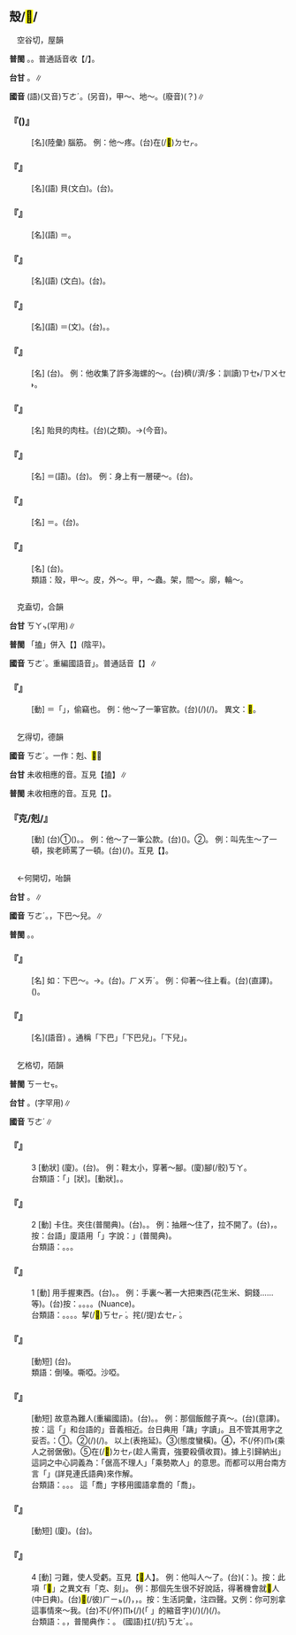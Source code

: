 
==殼/<mark>&#xf9c60;</mark>/{{ruby|<mark>&#xf9f7b;</mark>|ㄎㄜˊ}}==

　空谷切，屋韻

'''普閩''' {{ruby|(文)|ㄎㆦㆶ}}。{{ruby|(白)|ㄎㄚㆶ}}。普通話音收【{{ruby|殼|ㄎㄜˊ}}/{{ruby|殼|ㄑㄧㄠˋ}}】。

'''台甘''' {{ruby|(文)|ㄎㆦㆶ}}。{{ruby|(語)|ㄎㄚㆶ}}∥

'''國音''' (語)(又音)<rt>ㄎㄜˊ</rt>。(另音){{ruby|(語)|ㄑㄧㄠˋ}}，甲～、地～。{{ruby|(文)|ㄑㄩㄝˋ}}(廢音)(？)∥

    

==='''『{{ruby|脖|ㄅㄛˊ}}{{ruby|殼|ㄎㄜˊ}}({{ruby|兒|ㄦ}})』'''===
: [名](陸彙) 腦筋。 例：他～疼。(台){{ruby|伊|ㄧ}}{{ruby|頭|ㄊㄠˊ}}{{ruby|殼|ㄎㄚㆶ}}在(/<mark>&#xf9549;</mark>)<rt>ㄉㆤㆷ</rt>{{ruby|痛|ㄊㄧㆩ˪}}。
    

==='''『{{ruby|貝|ㄅㄟˋ}}{{ruby|殼|ㄎㄜˊ}}』'''===
: [名](語) 貝{{ruby|殼|ㄑㄩㄝˋ}}(文白)。(台){{ruby|蚶|ㄏㆰ}}{{ruby|殼|ㄎㄚㆶ}}{{ruby|仔|ㄚ}}。
    

==='''『{{ruby|蛋|ㄉㄢˋ}}{{ruby|殼|ㄎㄜˊ}}』'''===
: [名](語) ＝{{ruby|蛋|ㄉㄢˋ}}{{ruby|殼|ㄑㄧㄠˋ}}。
    

==='''『{{ruby|地|ㄉㄧˋ}}{{ruby|殼|ㄎㄜˊ}}』'''===
: [名](語) {{ruby|地|ㄉㄧˋ}}{{ruby|殼|ㄑㄧㄠˋ}}(文白)。(台){{ruby|地|ㄉㆤ˫}}{{ruby|殼|ㄎㄚㆶ}}。
    

==='''『{{ruby|殼|ㄎㄜˊ}}{{ruby|斗|ㄉㄡˇ}}』'''===
: [名](語) ＝{{ruby|殼|ㄑㄩㄝˋ}}{{ruby|斗|ㄉㄡˇ}}(文)。(台){{ruby|果|ㄍㄜˋ/ㄍㆤˋ/ㄍㄨㆤˋ}}{{ruby|子|ㄐㄧˋ}}{{ruby|丌|ㆤ}}{{ruby|硬|ㄫㄧ˫/ㄫㆤ˫}}{{ruby|殼|ㄎㄚㆶ}}。{{ruby|像|ㄑㄧㆫ˫/ㄑㄧㆧ˫}}{{ruby|栗|ㄌㄚㆵ ͘}}{{ruby|子|ㄐㄧˋ}}{{ruby|丌|ㆤ}}{{ruby|殼|ㄎㄚㆶ}}。
    

==='''『{{ruby|殼|ㄎㄜˊ}}{{ruby|子|·ㄗˇ}}』'''===
: [名] (台){{ruby|物|ㄇㆭㆷ ͘/ㄇㄧㆷ ͘}}{{ruby|件|ㄍㄧㆩ˫}}{{ruby|丌|ㆤ}}{{ruby|殼|ㄎㄚㆶ}}。 例：他收集了許多海螺的～。(台){{ruby|伊|ㄧ}}{{ruby|收|ㄒㄧㄨ}}{{ruby|集|ㄐㄧㆴ ͘}}{{ruby|真|ㄐㄧㄣ}}穧(/濟/多：訓讀)<rt>ㄗㆤ˫/ㄗㄨㆤ˫</rt>{{ruby|螺|ㄌㆤˊ}}{{ruby|仔|ㄚ}}{{ruby|殼|ㄎㄚㆶ}}。
    

==='''『{{ruby|殼|ㄎㄜˊ}}{{ruby|菜|ㄘㄞˋ}}』'''===
: [名] 貽貝的肉柱。(台){{ruby|江|ㄍㄤ}}{{ruby|瑤|ㄧㄠˊ}}{{ruby|柱|ㄗㄨ˫}}(之類)。→{{ruby|江|ㄍㄤ}}{{ruby|瑤|ㄌㄧㄠ˫}}{{ruby|柱|ㄗㄨ}}(今音)。
    

==='''『{{ruby|殼|ㄎㄜˊ}}{{ruby|兒|ㄦ}}』'''===
: [名] ＝{{ruby|殼|ㄑㄧㄠˋ}}{{ruby|兒|ㄦ}}(語)。(台){{ruby|殼|ㄎㄚㆶ}}。 例：身上有一層硬～。(台){{ruby|身|ㄒㄧㄣ}}{{ruby|→|ㄒㄧㄥ}}{{ruby|軀|ㄎㄨ}}{{ruby|有|ㄨ˫}}{{ruby|一|ㄐㄧㆵ}}{{ruby|重|ㄉㄧㄥˊ}}{{ruby|硬|ㄫㄧ˫/ㄫㆤ˫}}{{ruby|殼|ㄎㄚㆶ}}。
    

==='''『{{ruby|龜|ㄍㄨㄟ}}{{ruby|殼|ㄎㄜˊ}}』'''===
: [名] ＝{{ruby|龜|ㄍㄨㄟ}}{{ruby|殼|ㄑㄧㄠˋ}}。(台){{ruby|龜|ㄍㄨ}}{{ruby|殼|ㄎㄚㆶ}}。
    

==='''『{{ruby|核|ㄏㄜˊ}}{{ruby|桃|ㄊㄠˊ}}{{ruby|殼|ㄎㄜˊ}}{{ruby|兒|ㄦ}}』'''===
: [名] (台){{ruby|核|ㄏㄨㆵ ͘}}{{ruby|桃|ㄊㄜˊ}}{{ruby|殼|ㄎㄚㆶ}}。
:類語：殼，甲～。皮，外～。甲，～蟲。架，間～。廓，輪～。
:
    

=={{ruby|搕|ㄎㄜˊ}}==

　克盍切，合韻

'''台甘''' <rt>ㄎㄚㆴ</rt>(罕用)∥

'''普閩''' 「搕」併入【{{ruby|磕|ㄎㄜ}}】(陰平)。

'''國音''' <rt>ㄎㄜˊ</rt>。重編國語音{{ruby|「|ㄎㄜ}}」。普通話音【{{ruby|搕|ㄎㄜ}}】∥

    

==='''『{{ruby|搕|ㄎㄜˊ}}』'''===
: [動] ＝「{{ruby|克|ㄎㄜˊ}}」，偷竊也。 例：他～了一筆官款。(台){{ruby|伊|ㄧ}}{{ruby|偷|ㄊㄠ}}{{ruby|提|ㄊㆤˊ}}(/{{ruby|食|ㄐㄧㄚㆷ ͘}}){{ruby|一|ㄐㄧㆵ ͘}}{{ruby|筆|ㄅㄧㆵ}}{{ruby|公|ㄍㆲ}}{{ruby|錢|ㄐㆪˊ}}(/{{ruby|官|ㄍㄨㆩ}}{{ruby|款|ㄎㄨㆩˋ}})。 異文：<mark>&#xf98a4;</mark>。
    

=={{ruby|克|ㄎㄜˊ}}==

　乞得切，德韻

'''國音''' <rt>ㄎㄜˊ</rt>。一作：剋、<mark>&#xf98a4;</mark>∥

'''台甘''' 未收相應的音。互見【搕】∥

'''普閩''' 未收相應的音。互見【{{ruby|搕|ㄎㄜˊ}}】。

    

==='''『克/剋/{{ruby|<mark>&#xf98a4;</mark>|ㄎㄜˊ}}』'''===
: [動] (台)①{{ruby|暗|ㆰ˪}}({{ruby|錢|ㄐㆪˊ}})。{{ruby|食|ㄐㄧㄚㆷ ͘}}{{ruby|錢|ㄐㆪˊ}}。 例：他～了一筆公款。(台){{ruby|伊|ㄧ}}{{ruby|食|ㄐㄧㄚㆷ ͘}}({{ruby|偷|ㄊㄠ}}{{ruby|暗|ㆰ˪}}){{ruby|一|ㄐㄧㆵ ͘}}{{ruby|條|ㄉㄧㄠˊ}}{{ruby|公|ㄍㆲ}}{{ruby|錢|ㄐㆪˊ}}。②{{ruby|剔|ㄊㄚㆵ}}{{ruby|剔|ㄊㄧㆤㆶ}}{{ruby|教|ㄍㄚ˪}}{{ruby|示|ㄒㄧ˫}}。 例：叫先生～了一頓，挨老師罵了一頓。(台){{ruby|被|ㄅㄧ˫}}(/{{ruby|付|ㄏㆦ˫}}){{ruby|先|ㄒㄧㄣ}}{{ruby|生|ㄙㆥ}}{{ruby|罵|ㄇㄚ˫/ㄇㆤ˫}}{{ruby|一|ㄐㄧㆵ ͘}}{{ruby|睏|ㄎㄨㄣ˪}}。互見【{{ruby|搕|ㄎㄜˊ}}】。
    

=={{ruby|頦|ㄎㄜˊ}}==

　←何開切，咍韻

'''台甘''' {{ruby|(文)|ㄏㄞˊ}}。{{ruby|(語)|ㄏㄨㄞˊ}}∥

'''國音''' <rt>ㄎㄜˊ</rt>。{{ruby|→|ㄎㄜ}}，下巴～兒。{{ruby|(文)|ㄏㄞˊ}}∥

'''普閩''' {{ruby|(文)|ㄏㄞˊ}}。{{ruby|(白)|ㄏㄨㄞˊ}}。

    

==='''『{{ruby|頦|ㄎㄜˊ}}{{ruby|兒|ㄦ}}』'''===
: [名] 如：下巴～。→{{ruby|下|ㄒㄧㄚˋ}}{{ruby|巴|·ㄅㄚ}}{{ruby|頦|ㄎㄜ}}{{ruby|兒|ㄦ}}。(台){{ruby|下|ㆤ˫}}{{ruby|頦|ㄏㄞˊ}}。{{ruby|→|ㆤ˫}}<rt>ㄏㄨㄞˊ</rt>。 例：仰著～往上看。(台){{ruby|戽|ㄏㆦ˪}}{{ruby|下|ㆤ˫}}{{ruby|頦|ㄏㄞˊ}}{{ruby|看|ㄎㄨㆩ˪}}{{ruby|頂|ㄉㄧㄥˋ}}{{ruby|面|ㆠㄧㄣ˫}}(直譯)。{{ruby|<mark>&#xffb58;</mark>|ㆣㄧㄚㆷ ͘}}{{ruby|頭|ㄊㄠˊ}}({{ruby|見|ㄍㄧㄢ˪}}{{ruby|→|ㄎㄧㄢ˪}}{{ruby|天|ㄊㄧㄢ}}){{ruby|看|ㄎㄨㆩ˪}}。
    

==='''『{{ruby|頦|ㄎㄜˊ}}』'''===
: [名](語音) {{ruby|(文)|ㄏㄞˊ}}。通稱「下巴」「下巴{{ruby|頦|ㄎㄜ}}兒」。「下{{ruby|頦|ㄎㄜ}}兒」。
    

=={{ruby|<mark>&#xffbe2;</mark>|ㄎㄜˊ}}==

　乞格切，陌韻

'''普閩''' <rt>ㄎㄧㆤㆶ</rt>。

'''台甘''' {{ruby|(文)|ㄎㄧㆤㆶ}}。{{ruby|(語)|ㄎㆤㆷ}}(字罕用)∥

'''國音''' <rt>ㄎㄜˊ</rt>∥

    

==='''『{{ruby|<mark>&#xffbe2;</mark>|ㄎㄜˊ}}』'''===
:3  [動狀] (廈){{ruby|格|ㄍㄧㆤㆶ}}。(台){{ruby|激|ㄍㄧㆤㆶ}}。 例：鞋太小，穿著～腳。(廈){{ruby|鞋|ㄨㆤˊ}}{{ruby|格|ㄍㄧㆤㆶ}}腳(/骹)<rt>ㄎㄚ</rt>。
:台類語：{{ruby|鞋|ㄨㆤˊ/ㆤˊ}}「{{ruby|緊|ㄢˊ}}」[狀]。{{ruby|<mark>&#xffde9;</mark>|ㄙㆭ˪}}[動狀]。{{ruby|夾|ㄍㄧㄚㆴ}}。
:
    

==='''『{{ruby|<mark>&#xffbe2;</mark>|ㄎㄜˊ}}』'''===
:2  [動] 卡住。夾住(普閩典)。(台){{ruby|<mark>&#xffb5c;</mark>|ㄎㆤˊ}}。{{ruby|<mark>&#xffbe2;</mark>|ㄎㆤㆷ}}。 例：抽屜～住了，拉不開了。(台){{ruby|屜|ㄊㄨㄚㆷ}}{{ruby|仔|ㄚ}}{{ruby|<mark>&#xffb5c;</mark>|ㄎㆤˊ}}{{ruby|住|ㄉㄧㄠˊ}}{{ruby|咧|ㄌㆤ˪}}，{{ruby|開|ㄎㄨㄧ}}{{ruby|<mark>&#xffa45;</mark>|ㆠㆤ˫/ㆠㄨㆤ˫}}{{ruby|開|ㄎㄨㄧ}}。按：台語{{ruby|「|ㄎㆤˊ}}」廈語用「{{ruby|椵|ㄍㆤˊ}}」字說：{{ruby|「|ㄍㆤˊ}}{{ruby|、|ㄉㄧㄠˊ}}」(普閩典)。
:台類語：{{ruby|<mark>&#xffea3;</mark>|ㄍㆤˊ}}。{{ruby|咬|ㄍㄚ˫}}。{{ruby|<mark>&#xffbe2;</mark>|ㄎㆤㆷ}}。
:
    

==='''『{{ruby|<mark>&#xffbe2;</mark>|ㄎㄜˊ}}』'''===
:1  [動] 用手握東西。(台){{ruby|扲|ㆣㄧㆬ˫}}。{{ruby|搦|ㄌㄚㆶ ͘}}。 例：手裏～著一大把東西(花生米、銅錢……等)。(台)按：{{ruby|扲|ㆣㄧㆬ˫}}。{{ruby|搦|ㄌㄚㆶ ͘}}。{{ruby|擲|ㄉㆪ˫/ㄉㆥ˫}}。{{ruby|搣|ㄇㆤ}}{{ruby|各|ㄍㆦㆶ}}{{ruby|有|ㄧㄨˋ}}{{ruby|其|ㄍㄧˊ}}{{ruby|特|ㄉㄧㆤㆶ ͘}}{{ruby|殊|ㄙㄨ˫}}{{ruby|韻|ㄧㄣ˫}}{{ruby|味|ㆠㄧ˫}}。(Nuance)。
:台類語：{{ruby|扲|ㆣㄧㆬ˫}}。{{ruby|搦|ㄌㄚㆶ ͘}}。{{ruby|擲|ㄉㆪ˫/ㄉㆥ˫}}。{{ruby|搣|ㄇㆤ}}。挈(/<mark>&#xffeb1;</mark>)<rt>ㄎㆤㆷ ͘</rt>。挓(/提)<rt>ㄊㆤㆷ ͘</rt>。
:
    

==='''『{{ruby|<mark>&#xffbe2;</mark>|ㄎㄜˊ}}{{ruby|嗓|ㄙㄤˇ}}{{ruby|子|·ㄗˇ}}』'''===
: [動短] (台){{ruby|逆|ㄍㆤㆷ ͘}}{{ruby|嚨|ㄋㄚˊ}}{{ruby|喉|ㄠˊ}}。
:類語：倒嗓。嘶啞。沙啞。
:
    

==='''『{{ruby|<mark>&#xffbe2;</mark>|ㄎㄜˊ}}{{ruby|人|ㄖㄣˊ}}』'''===
: [動短] 故意為難人(重編國語)。(台){{ruby|科|ㄎㄜ}}{{ruby|→|ㄎㄜˊ}}{{ruby|人|·ㄌㄤˊ}}。{{ruby|刁|ㄊㄧㄠ}}{{ruby|難|ㄌㄢˊ}}{{ruby|人|·ㄌㄤˊ}}。 例：那個飯館子真～。(台){{ruby|<mark>&#xf8fbe;</mark>|ㄏㄧㆵ}}{{ruby|間|ㄍㄧㄥ}}{{ruby|飯|ㄅㆭ˫}}{{ruby|店|ㄉㄧㆰ˫}}{{ruby|真|ㄐㄧㄣ}}{{ruby|<mark>&#xffa55;</mark>|ㆣㄠˊ}}{{ruby|摡|ㄎㄚ˪}}(意譯)。按：這「{{ruby|<mark>&#xffbe2;</mark>|ㄎㄜˊ}}」和台語的{{ruby|「|ㄎㄜˊ}}」音義相近。台日典用「躊」字讀{{ruby|「|ㄎㄜˊ}}」。且不管其用字之妥否。{{ruby|其|ㄍㄧˊ}}{{ruby|舉|ㄍㄧˋ}}{{ruby|例|ㄌㆤ˫}}{{ruby|有|ㄨ˫}}：①{{ruby|行|ㄍㄧㆩˊ}}{{ruby|路|ㄌㆦ˫}}{{ruby|<mark>&#xffbe2;</mark>|ㄎㆤˊ}}{{ruby|<mark>&#xffbe2;</mark>|ㄎㆤˊ}}。②{{ruby|做|ㄗㄨㆤ˪/ㄗㄜ˪}}{{ruby|載|ㄉㄞ˫}}(/{{ruby|戴|ㄉㄞ˪}}){{ruby|事|ㄐㄧ˪}}(/{{ruby|事|ㄉㄞ˫}}{{ruby|情|ㄐㄧ˪}}){{ruby|<mark>&#xffbe2;</mark>|ㄎㆤˊ}}{{ruby|<mark>&#xffbe2;</mark>|ㄎㆤˊ}}。 以上(表拖延)。③{{ruby|激|ㄍㄧㆤㆶ}}{{ruby|一|ㄐㄧㆵ ͘}}{{ruby|個|ㆤˊ}}{{ruby|<mark>&#xffbe2;</mark>|ㄎㆤˊ}}{{ruby|<mark>&#xffbe2;</mark>|ㄎㆤˊ}}(態度蠻橫)。④{{ruby|若|ㄋㄚ˫}}{{ruby|到|ㄍㄚㆷ}}{{ruby|<mark>&#xffa49;</mark>|ㆠㆤㆷ/ㆠㄨㆤㆷ ͘}}{{ruby|付|ㄏㆦ˫}}{{ruby|人|·ㄌㄤˊ}}，不(/伓)<rt>ㆬ˫</rt>{{ruby|通|ㄊㄤ}}{{ruby|按|ㄢ}}{{ruby|爾|ㄋㄧ/ㄋㆤ}}{{ruby|<mark>&#xffbe2;</mark>|ㄎㆤˊ}}{{ruby|人|·ㄌㄤˊ}}(乘人之弱倨傲)。⑤{{ruby|伊|ㄧ}}{{ruby|知|ㄗㄞ}}{{ruby|叫|ㄍㄧㄜ˪}}{{ruby|我|ㆣㄨㄚˋ}}在(/<mark>&#xf9549;</mark>)<rt>ㄉㆤㆷ</rt>{{ruby|欠|ㄎㄧㆰ˪}}{{ruby|用|ㄧㆲ˫/ㄧㄥ˫}}{{ruby|錢|ㄐㆪˊ}}{{ruby|干|ㄍㄢ}}{{ruby|仔|ㄚ}}{{ruby|<mark>&#xffa49;</mark>|ㆠㆤㆷ/ㆠㄨㆤㆷ ͘}}{{ruby|<mark>&#xffbe2;</mark>|ㄎㆤˊ}}{{ruby|賤|ㄒㄧㆦㆶ ͘}}(趁人需賣，強要殺價收買)。據上引歸納出{{ruby|「|ㄎㄜˊ}}」這詞之中心詞義為：「倨高不理人」「乘勢欺人」的意思。而都可以用台南方言「{{ruby|科|ㄎㄜ}}{{ruby|頭|ㄊㄠˊ}}」(詳見連氏語典)來作解。
:台類語：{{ruby|科|ㄎㄜˊ}}{{ruby|頭|ㄊㄠˊ}}。{{ruby|刁|ㄉㄧㄠ}}{{ruby|難|ㄌㄢˊ}}{{ruby|→|ㄌㄢ˫}}。{{ruby|喬|ㄎㄧㄠˊ}}{{ruby|吊|ㄉㄧㄠ˪}}。 這「喬」字移用國語拿喬的「喬」。
:
    

==='''『{{ruby|<mark>&#xffbe2;</mark>|ㄎㄜˊ}}{{ruby|腳|ㄐㄧㄠˇ}}』'''===
: [動短] (廈){{ruby|鞋|ㄨㆤˊ/ㆤˊ}}{{ruby|格|ㄍㄧㆤㆶ}}{{ruby|骹|ㄎㄚ}}。(台){{ruby|激|ㄍㄧㆤㆶ}}{{ruby|腳|ㄎㄚ}}。
    

==='''『{{ruby|<mark>&#xffbe2;</mark>|ㄎㄜˊ}}』'''===
:4  [動] 刁難，使人受虧。互見【<mark>&#xffbe2;</mark>人】。 例：他叫人～了。(台){{ruby|伊|ㄧ}}{{ruby|去|ㄎㄧ˪}}{{ruby|付|ㄏㆦ˫}}{{ruby|人|ㄌㄤˊ}}{{ruby|拚|ㄅㄧㆩ˪}}{{ruby|去|ㄎㄧ˪}}({{ruby|或|ㄧㄚㆷ ͘}}：{{ruby|<mark>&#xf8e78;</mark>|ㄅㆪ˪}}{{ruby|去|ㄎㄧ˪}})。按：此項「<mark>&#xffbe2;</mark>」之異文有「克、刻」。 例：那個先生很不好說話，得著機會就<mark>&#xffbe2;</mark>人(中日典)。(台)<mark>&#xf8fbe;</mark>(/彼)<rt>ㄏㄧㆵ</rt>{{ruby|個|ㆤˊ}}{{ruby|真|ㄐㄧㄣ}}{{ruby|歹|ㄆㄞˋ/ㄆㆮˋ}}{{ruby|講|ㄍㆲˋ}}{{ruby|→|ㄍㆲ}}{{ruby|話|ㄨㆤ˫}}(/{{ruby|剃|ㄊㄧㆷ}}{{ruby|頭|ㄊㄠˊ}})，{{ruby|磕|ㄎㄚㆴ ͘}}{{ruby|一|ㄐㄧㆵ ͘}}{{ruby|著|ㄉㄧㄜㆷ ͘}}{{ruby|都|ㄉㄜ˫}}{{ruby|<mark>&#xffa49;</mark>|ㆠㆤㆷ/ㆠㄨㆤㆷ ͘}}{{ruby|刁|ㄉㄧㄠ}}{{ruby|難|ㄌㄢˊ}}，{{ruby|阻|ㄗㆦˋ}}{{ruby|擋|ㄉㆲ˪}}{{ruby|人|·ㄌㄤˊ}}。按：生活詞彙，注四聲。又例：你可別拿這事情來～我。(台){{ruby|汝|ㄌㄧˋ}}不(/伓)<rt>ㆬ˫</rt>{{ruby|通|ㄊㄤ}}{{ruby|用|ㄧㆲ˫/ㄧㄥ˫}}(/{{ruby|因|ㄧㄣ}}{{ruby|為|ㄨㄧ˫}}){{ruby|<mark>&#xffb50;</mark>|ㄐㄧㆵ}}(「 {{ruby|此|ㄐㄧˋ}}{{ruby|一|ㄐㄧㆵ ͘}}」的縮音字)(/{{ruby|此|ㄐㄧㆵ}}){{ruby|個|ㆤˊ}}{{ruby|載|ㄉㄞ˫}}(/{{ruby|戴|ㄉㄞ˪}}){{ruby|事|ㄐㄧ˪}}(/{{ruby|事|ㄉㄞ˫}}{{ruby|情|ㄐㄧ˪}}){{ruby|來|ㄌㄞˊ}}{{ruby|刁|ㄉㄧㄠ}}{{ruby|難|ㄌㄢˊ}}{{ruby|我|ㆣㄨㄚˋ}}。
:台類語：{{ruby|曲|ㄎㄧㄠ}}{{ruby|→|ㄎㄧㄠˊ}}{{ruby|吊|ㄉㄧㄠ˪}}。{{ruby|求|ㄍㄧㄨˊ}}{{ruby|→|ㄎㄧㄠˊ}}，普閩典作：{{ruby|喬|ㄎㄧㄠˊ}}。 (國語)扛(/抗)<rt>ㄎㄤˊ</rt>。{{ruby|<mark>&#xffbe2;</mark>|ㄎㄜˊ}}。
:
    
